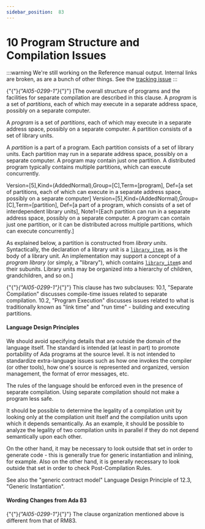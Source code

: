 ---
sidebar_position:  83
---

# 10 Program Structure and Compilation Issues

:::warning
We're still working on the Reference manual output.  Internal links are broken,
as are a bunch of other things.
See the [tracking issue](https://github.com/ada-lang-io/ada-lang-io/issues/20)
:::


<p>{"{"}<em>{"AI05-0299-1"}</em>{"}"} [The overall structure of programs and the facilities for separate compilation are described in this clause. A <em>program</em> is a set of <em>partitions</em>, each of which may execute in a separate address space, possibly on a separate computer. </p>
<Admonition type="aarm" aarm="glossary-entry" title="Glossary entry: ">
<p><strong></strong>A <em>program</em> is a set of <em>partitions</em>, each of which may execute in a separate address space, possibly on a separate computer. A partition consists of a set of library units.</p></Admonition>

<Admonition type="aarm" aarm="glossary-entry" title="Glossary entry: ">
<p><strong></strong>A <em>partition</em> is a part of a program. Each partition consists of a set of library units. Each partition may run in a separate address space, possibly on a separate computer. A program may contain just one partition. A distributed program typically contains multiple partitions, which can execute concurrently.</p></Admonition>

<p>Version=[5],Kind=(AddedNormal),Group=[C],Term=[program], Def=[a set of partitions, each of which can execute in a separate address space, possibly on a separate computer] Version=[5],Kind=(AddedNormal),Group=[C],Term=[partition], Def=[a part of a program, which consists of a set of interdependent library units], Note1=[Each partition can run in a separate address space, possibly on a separate computer. A program can contain just one partition, or it can be distributed across multiple partitions, which can execute concurrently.]</p>
<p>As explained below, a partition is constructed from <em>library units</em>. Syntactically, the declaration of a library unit is a <code><a href="../AA-10/AA-10.1#S0287">library_item</a></code>, as is the body of a library unit. An implementation may support a concept of a <em>program library</em> (or simply, a "library"), which contains <code><a href="../AA-10/AA-10.1#S0287">library_item</a></code>s and their subunits. Library units may be organized into a hierarchy of children, grandchildren, and so on.]</p>
<p>{"{"}<em>{"AI05-0299-1"}</em>{"}"} This clause has two subclauses: 10.1, "Separate Compilation" discusses compile-time issues related to separate compilation. 10.2, "Program Execution" discusses issues related to what is traditionally known as "link time" and "run time" - building and executing partitions.</p>

#### Language Design Principles

<Admonition type="aarm" aarm="note" title="Note: ">
<p>We should avoid specifying details that are outside the domain of the language itself. The standard is intended (at least in part) to promote portability of Ada programs at the source level. It is not intended to standardize extra-language issues such as how one invokes the compiler (or other tools), how one's source is represented and organized, version management, the format of error messages, etc.</p></Admonition>

<Admonition type="aarm" aarm="note" title="Note: ">
<p>The rules of the language should be enforced even in the presence of separate compilation. Using separate compilation should not make a program less safe.</p></Admonition>

<Admonition type="aarm" aarm="note" title="Note: ">
<p>It should be possible to determine the legality of a compilation unit by looking only at the compilation unit itself and the compilation units upon which it depends semantically. As an example, it should be possible to analyze the legality of two compilation units in parallel if they do not depend semantically upon each other.</p></Admonition>

<Admonition type="aarm" aarm="note" title="Note: ">
<p>On the other hand, it may be necessary to look outside that set in order to generate code - this is generally true for generic instantiation and inlining, for example. Also on the other hand, it is generally necessary to look outside that set in order to check Post-Compilation Rules.</p></Admonition>

<Admonition type="aarm" aarm="note" title="Note: ">
<p>See also the "generic contract model" Language Design Principle of 12.3, "Generic Instantiation". </p></Admonition>


#### Wording Changes from Ada 83

<Admonition type="aarm" aarm="note" title="Note: ">
<p>{"{"}<em>{"AI05-0299-1"}</em>{"}"} The clause organization mentioned above is different from that of RM83. </p></Admonition>

